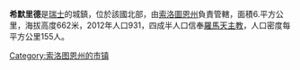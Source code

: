 '''希默里德'''是[[瑞士|瑞士]]的城鎮，位於該國北部，由[[索洛圖恩州|索洛圖恩州]]負責管轄，面積6.平方公里，海拔高度662米，2012年人口931，四成半人口信奉[[羅馬天主教|羅馬天主教]]，人口密度每平方公里155人。

{{Switzerland-geo-stub}}
[[Category:索洛图恩州的市镇|Category:索洛图恩州的市镇]]